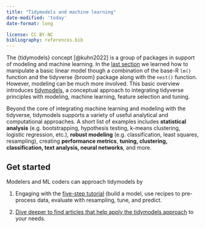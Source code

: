 ```yaml
---
title: "Tidymodels and machine learning"
date-modified: 'today'
date-format: long

license: CC BY-NC
bibliography: references.bib
---
```


The {tidymodels} concept [@kuhn2022] is a group of packages in support of modeling and machine learning. In the [last section](regression.html) we learned how to manipulate a basic linear model though a combination of the base-R `lm()` function and the tidyverse {broom} package along with the `nest()` function. However, modeling can be much more involved. This basic overview introduces [tidymodels](tidymodels.html), a conceptual approach to integrating tidyverse principles with modeling, machine learning, feature selection and tuning.

Beyond the core of integrating machine learning and modeling with the tidyverse, tidymodels supports a variety of useful analytical and computational approaches. A short list of examples includes **statistical analysis** (e.g. bootstrapping, hypothesis testing, k-means clustering, logistic regression, etc.), **robust modeling** (e.g. classification, least squares, resampling), creating **performance metrics**, **tuning, clustering, classification, text analysis, neural networks**, and more.

## Get started

Modelers and ML coders can approach tidymodels by

1.  Engaging with the [five-step tutorial](https://www.tidymodels.org/start/) (build a model, use recipes to pre-process data, evaluate with resampling, tune, and predict.

2.  [Dive deeper to find articles that help apply the tidymodels approach](https://www.tidymodels.org/learn/) to your needs.

